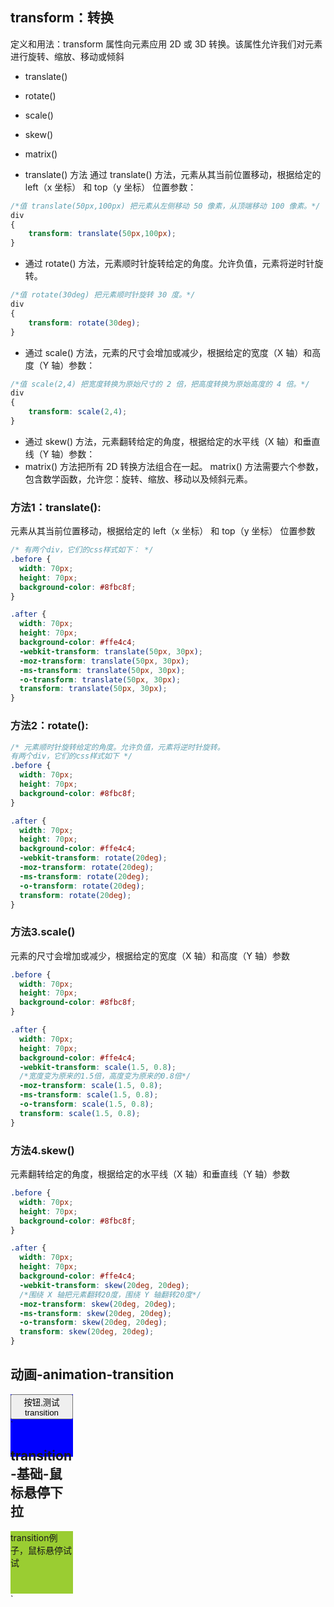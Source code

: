 
## transform：转换
定义和用法：transform 属性向元素应用 2D 或 3D 转换。该属性允许我们对元素进行旋转、缩放、移动或倾斜

* translate()
* rotate()
* scale()
* skew()
* matrix()

* translate() 方法
通过 translate() 方法，元素从其当前位置移动，根据给定的 left（x 坐标） 和 top（y 坐标） 位置参数：
```css
/*值 translate(50px,100px) 把元素从左侧移动 50 像素，从顶端移动 100 像素。*/
div
{
    transform: translate(50px,100px);
}
```
* 通过 rotate() 方法，元素顺时针旋转给定的角度。允许负值，元素将逆时针旋转。
```css
/*值 rotate(30deg) 把元素顺时针旋转 30 度。*/
div
{
    transform: rotate(30deg);
}
```
* 通过 scale() 方法，元素的尺寸会增加或减少，根据给定的宽度（X 轴）和高度（Y 轴）参数：
```css
/*值 scale(2,4) 把宽度转换为原始尺寸的 2 倍，把高度转换为原始高度的 4 倍。*/
div
{
    transform: scale(2,4);
}
```
* 通过 skew() 方法，元素翻转给定的角度，根据给定的水平线（X 轴）和垂直线（Y 轴）参数：
* matrix() 方法把所有 2D 转换方法组合在一起。
matrix() 方法需要六个参数，包含数学函数，允许您：旋转、缩放、移动以及倾斜元素。

### 方法1：translate():
元素从其当前位置移动，根据给定的 left（x 坐标） 和 top（y 坐标） 位置参数
```css
/* 有两个div，它们的css样式如下： */
.before {
  width: 70px;
  height: 70px;
  background-color: #8fbc8f;
}

.after {
  width: 70px;
  height: 70px;
  background-color: #ffe4c4;
  -webkit-transform: translate(50px, 30px);
  -moz-transform: translate(50px, 30px);
  -ms-transform: translate(50px, 30px);
  -o-transform: translate(50px, 30px);
  transform: translate(50px, 30px);
}
```


### 方法2：rotate():    
```css
/* 元素顺时针旋转给定的角度。允许负值，元素将逆时针旋转。
有两个div，它们的css样式如下 */
.before {
  width: 70px;
  height: 70px;
  background-color: #8fbc8f;
}

.after {
  width: 70px;
  height: 70px;
  background-color: #ffe4c4;
  -webkit-transform: rotate(20deg);
  -moz-transform: rotate(20deg);
  -ms-transform: rotate(20deg);
  -o-transform: rotate(20deg);
  transform: rotate(20deg);
}
```

### 方法3.scale()
元素的尺寸会增加或减少，根据给定的宽度（X 轴）和高度（Y 轴）参数        
```css
.before {
  width: 70px;
  height: 70px;
  background-color: #8fbc8f;
}

.after {
  width: 70px;
  height: 70px;
  background-color: #ffe4c4;
  -webkit-transform: scale(1.5, 0.8);
  /*宽度变为原来的1.5倍，高度变为原来的0.8倍*/
  -moz-transform: scale(1.5, 0.8);
  -ms-transform: scale(1.5, 0.8);
  -o-transform: scale(1.5, 0.8);
  transform: scale(1.5, 0.8);
}
```

### 方法4.skew()
元素翻转给定的角度，根据给定的水平线（X 轴）和垂直线（Y 轴）参数   
```css
.before {
  width: 70px;
  height: 70px;
  background-color: #8fbc8f;
}

.after {
  width: 70px;
  height: 70px;
  background-color: #ffe4c4;
  -webkit-transform: skew(20deg, 20deg);
  /*围绕 X 轴把元素翻转20度，围绕 Y 轴翻转20度*/
  -moz-transform: skew(20deg, 20deg);
  -ms-transform: skew(20deg, 20deg);
  -o-transform: skew(20deg, 20deg);
  transform: skew(20deg, 20deg);
}
```

## 动画-animation-transition
<!DOCTYPE html>
<html>

<head>
  <title>动画</title>
</head>
<style>
  /*
  一.transition(过渡):是指从一个状态到另一个状态的变化。
  参考：
  https://www.w3school.com.cn/cssref/pr_transition.asp

  transition 属性是一个简写属性，用于设置四个过渡属性：
  1.transition-property:规定设置过渡效果的 CSS 属性的名称。
  2.transition-duration:规定完成过渡效果需要多少秒或毫秒。
    transition-duration: time;	
  3.transition-timing-function:规定速度效果的速度曲线。
    linear	规定以相同速度开始至结束的过渡效果（等于 cubic-bezier(0,0,1,1)）。
    ease	默认。动画以低速开始，然后加快，在结束前变慢。
    ease-in	动画以低速开始。
    ease-out	动画以低速结束。
  4.transition-delay:定义过渡效果何时开始。

  简写：transition: property duration timing-function delay;
 */
  .demo {
    transition: background 1s linear;
    background: blue;
    width: 100px;
    height: 100px;
    transition: width 2s;
  }

  /*
  二.animation 属性是一个简写属性，用于设置六个动画属性：
  参考：
  https://www.w3school.com.cn/cssref/pr_animation.asp

  1.animation-name: 规定需要绑定到选择器的 keyframe 名称。。
  2.animation-duration: 规定完成动画所花费的时间，以秒或毫秒计。
  3.animation-timing-function:规定动画的速度曲线。
    linear	动画从头到尾的速度是相同的。
    ease	默认。动画以低速开始，然后加快，在结束前变慢。
    ease-in	动画以低速开始。
    ease-out	动画以低速结束。
  4.animation-delay:规定在动画开始之前的延迟。
  5.animation-iteration-count:规定动画应该播放的次数。
  6.animation-direction:规定是否应该轮流反向播放动画。

  简写：语法
  animation: name duration timing-function delay iteration-count direction;
 */
  .num {
    background: yellow;
    /* animation: myNum 1s 1; */
  }

  @keyframes myNum {
    0% {
      transform: scale(1);
      /*开始为原始大小*/
    }

    /*
      25% {
        transform: scale(1.1); 放大1.1倍
      }
      50% {
        transform: scale(1);
      }
      */
    75% {
      transform: scale(1.1);
    }
  }

  /*
    -webkit-animation-name: scaleDraw; 关键帧名称
    -webkit-animation-timing-function: ease-in-out; 动画的速度曲线
    -webkit-animation-iteration-count: infinite;  动画播放的次数
    -webkit-animation-duration: 5s; 动画所花费的时间

	  合起来写：
	  -webkit-animation: scaleDraw 5s ease-in-out infinite;
  */
  .myMove {
    width: 100px;
    height: 100px;
    background: red;
    position: relative;
    animation: mymove 5s infinite;
  }

  @keyframes mymove {
    from {
      left: 0px;
    }

    to {
      left: 400px;
    }

    transform: scale(1.1);
  }

  /*参考 start*/
  .bounce-enter-active {
    /*进入时间*/
    animation: bounce-in 3s;
  }

  .bounce-leave-active {
    /*离开时间*/
    animation: bounce-in 1s reverse;
  }

  @keyframes bounce-in {

    /*开始放大倍数*/
    0% {
      transform: scale(0);
    }

    50% {
      /*50%时放大倍数：x轴和y轴*/
      transform: scale(2.2, 1.6);
    }

    100% {
      /*最终放大倍数*/
      transform: scale(1);
    }
  }
</style>
<script>
  function buttonClick() {
    const box = document.getElementById("demoId");
    const width = box.clientWidth;
    const numDom = document.getElementById("demoId");
    const numwidth = numDom.clientWidth;
    if (width >= 300) {
      box.style.width = "100px";
    } else {
      box.style.width = "300px";
    }
    console.log("box", box);
    console.log("box", width);
  }
</script>

<body>
  <div id="demoId" class="demo" />

  <div>
    <button type="button" onclick="buttonClick();">按钮,测试transition</button>
  </div>

  <div class="myMove"></div>
</body>

</html>
`

<CodePannel name='动画-animation-transition' language='html' code={testCode} height='500px'/>

## transition-基础-鼠标悬停下拉
<!DOCTYPE html>
<html>

<head>
	<title></title>
	<style type="text/css">
		#transition-demo2 {
			height: 100px;
			background-color: yellowgreen;
			transition: height 1s 0.5s ease-out;
		}

		#transition-demo2:hover {
			height: 200px;
		}

		/*
transition常用属性:
	transition-property: height; // 适用于哪个属性
	transition-duration: 1s;
	transition-delay: 1s;
	transition-timing-function: ease/linear/ease-in(加速)/ease-out/cubic-bezier(自定义)；

transition特性:
	1.需要具体数值，不能用block,none等
	2.transition需用事件触发，不能在网页加载时自动发生
	3.一次性，不能重复发生，除非一再触发
	4.只有两个状态：开始和结束状态
	5.一条transition规则只能定义一个属性
*/
	</style>
</head>

<body>
	<div id="transition-demo2">
		transition例子，鼠标悬停试试
	</div>
</body>

</html>
`

<CodePannel name='transition-基础-鼠标悬停下拉' language='html' code={testCode2} height='500px'/>
